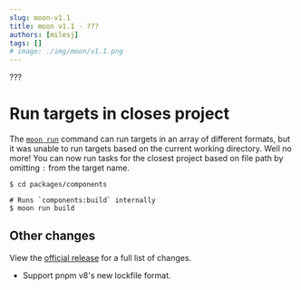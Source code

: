 ```yaml
---
slug: moon-v1.1
title: moon v1.1 - ???
authors: [milesj]
tags: []
# image: ./img/moon/v1.1.png
---
```


???

<!--truncate-->

# Run targets in closes project

The [`moon run`](/docs/commands/run) command can run targets in an array of different formats, but
it was unable to run targets based on the current working directory. Well no more! You can now run
tasks for the closest project based on file path by omitting `:` from the target name.

```shell
$ cd packages/components

# Runs `components:build` internally
$ moon run build
```

## Other changes

View the [official release](https://github.com/moonrepo/moon/releases/tag/v1.1.0) for a full list of
changes.

- Support pnpm v8's new lockfile format.
